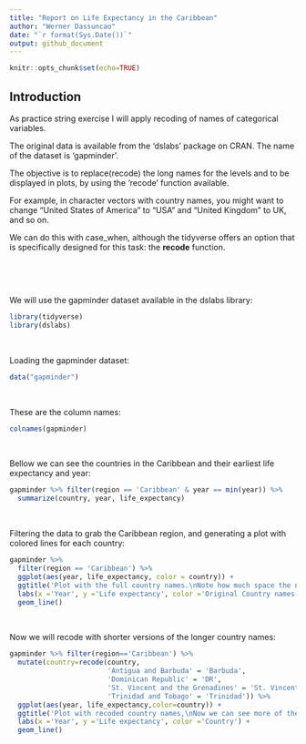 ```yaml
---
title: "Report on Life Expectancy in the Caribbean"
author: "Werner Dassuncao"
date: "`r format(Sys.Date())`"
output: github_document
---
```


```r
knitr::opts_chunk$set(echo=TRUE)
```

## Introduction

As practice string exercise I will apply recoding of names of categorical variables.

The original data is available from the 'dslabs' package on CRAN. The name of the dataset is 'gapminder'.

The objective is to replace(recode) the long names for the levels and to be displayed in plots, by using the 'recode' function available.

For example, in character vectors with country names, you might want to change “United States of America” to “USA” and “United Kingdom” to UK, and so on.

We can do this with case_when, although the tidyverse offers an option that is
specifically designed for this task: the **recode** function.

<p>&nbsp;</p>
<p>&nbsp;</p>

We will use the gapminder dataset available in the dslabs library:

```r
library(tidyverse)
library(dslabs)
```

<p>&nbsp;</p>

Loading the gapminder dataset:

```r
data("gapminder")
```

<p>&nbsp;</p>

These are the column names:

```r
colnames(gapminder)
```


<p>&nbsp;</p>

Bellow we can see the countries in the Caribbean and their earliest life expectancy and year:

```r
gapminder %>% filter(region == 'Caribbean' & year == min(year)) %>%
  summarize(country, year, life_expectancy)
```


<p>&nbsp;</p>

Filtering the data to grab the Caribbean region, and generating a plot with colored lines for each country:

```r
gapminder %>%
  filter(region == 'Caribbean') %>%
  ggplot(aes(year, life_expectancy, color = country)) +
  ggtitle('Plot with the full country names.\nNote how much space the names take, we want the plot to be highlighted.') +
  labs(x ='Year', y ='Life expectancy', color ='Original Country names') +
  geom_line()
```

<p>&nbsp;</p>

Now we will recode with shorter versions of the longer country names:

```r
gapminder %>% filter(region=='Caribbean') %>%
  mutate(country=recode(country,
                        'Antigua and Barbuda' = 'Barbuda',
                        'Dominican Republic' = 'DR',
                        'St. Vincent and the Grenadines' = 'St. Vincent',
                        'Trinidad and Tobago' = 'Trinidad')) %>%
  ggplot(aes(year, life_expectancy,color=country)) +
  ggtitle('Plot with recoded country names,\nNow we can see more of the plot!') +
  labs(x ='Year', y ='Life expectancy', color ='Country') +
  geom_line()
```
